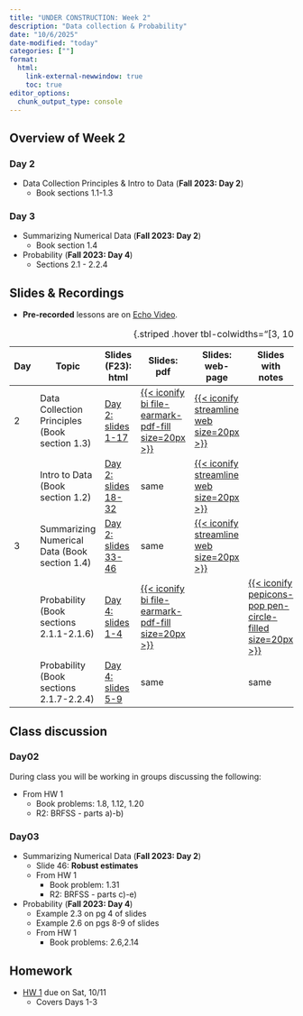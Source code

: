 ```yaml
---
title: "UNDER CONSTRUCTION: Week 2"
description: "Data collection & Probability"
date: "10/6/2025"
date-modified: "today"
categories: [""]
format: 
  html:
    link-external-newwindow: true
    toc: true
editor_options: 
  chunk_output_type: console
---
```


## Overview of Week 2

::::: grid
::: g-col-6
### Day 2

-   Data Collection Principles & Intro to Data (**Fall 2023: Day 2**)
    -   Book sections 1.1-1.3
:::

::: g-col-6
### Day 3

-   Summarizing Numerical Data (**Fall 2023: Day 2**)
    -   Book section 1.4
-   Probability (**Fall 2023: Day 4**)
    -   Sections 2.1 - 2.2.4
:::
:::::

## Slides & Recordings

-   **Pre-recorded** lessons are on [Echo Video](https://echo360.org/section/af47457c-bed2-48d7-84ae-eaa2d44f9add/home).

| Day | Topic | Slides (F23): html | Slides: pdf | Slides: web-page | Slides with notes | Recording Link (F23) | Duration | Code: qmd | Code: html |
|--------|--------|--------|--------|--------|--------|--------|--------|--------|--------|
| 2 | Data Collection Principles (Book section 1.3) | [Day 2: slides 1-17](../slides/Day02_bsta511.qmd) | [{{< iconify bi file-earmark-pdf-fill size=20px >}}](../slides_pdf/Day02_bsta511.pdf) | [{{< iconify streamline web size=20px >}}](../slides_md/Day02_bsta511_md.qmd) |  | [Day 2 Part 1](https://echo360.org/lesson/c92b254b-5d8f-4916-bda6-9b77dffe876f/classroom) | 33 min | [{{< iconify simple-icons:quarto >}}](https://github.com/niederhausen/BSTA_511_F25/blob/main/slides_code/Day02_bsta511_code.qmd) | [{{< iconify ph file-html-light size=25px >}}](../slides_code/Day02_bsta511_code.qmd) |
|  | Intro to Data (Book section 1.2) | [Day 2: slides 18-32](../slides/Day02_bsta511.qmd#/intro-to-data---day-2-in-f25) | same | [{{< iconify streamline web size=20px >}}](../slides_md/Day02_bsta511_md.qmd#intro-to-data---day-2-in-f25) |  | [Day 2 Part 2](https://echo360.org/lesson/a7f05012-8288-4c60-9123-367b17953829/classroom) | 42 min | same | same |
| 3 | Summarizing Numerical Data (Book section 1.4) | [Day 2: slides 33-46](../slides/Day02_bsta511.qmd#/summarizing-numerical-data---day-3-in-f25) | same | [{{< iconify streamline web size=20px >}}](../slides_md/Day02_bsta511_md.qmd#summarizing-numerical-data---day-3-in-f25) |  | [Day 2 Part 3](https://echo360.org/lesson/0712fe86-1f10-4cc8-a275-9bb318f97f43/classroom) | 37 min | same | same |
|  | Probability (Book sections 2.1.1-2.1.6) | [Day 4: slides 1-4](../slides/Day04_bsta511.qmd) | [{{< iconify bi file-earmark-pdf-fill size=20px >}}](../LaTeX_slides/Day04_bsta511.pdf) |  | [{{< iconify pepicons-pop pen-circle-filled size=20px >}}](../slides_notes/Day04_bsta511_notes.pdf) | [Day 4 Part 1](https://echo360.org/lesson/a9ea3c03-7ac8-4657-b432-d61271bcbb54/classroom) | 23 min |  |  |
|  | Probability (Book sections 2.1.7-2.2.4) | [Day 4: slides 5-9](../slides/Day04_bsta511.qmd) | same |  | same | [Day 4 Part 2](https://echo360.org/lesson/17d47138-7bfd-4868-ac49-a53d8b910f3d/classroom) | 24 min |  |  |

: {.striped .hover tbl-colwidths="\[3, 10, 8, 5, 5, 5, 6, 6, 5, 5\]"}

## Class discussion

### Day02

During class you will be working in groups discussing the following:

-   From HW 1
    -   Book problems: 1.8, 1.12, 1.20
    -   R2: BRFSS - parts a)-b)

### Day03

-   Summarizing Numerical Data (**Fall 2023: Day 2**)
    -   Slide 46: **Robust estimates**
    -   From HW 1
        -   Book problem: 1.31
        -   R2: BRFSS - parts c)-e)
-   Probability (**Fall 2023: Day 4**)
    -   Example 2.3 on pg 4 of slides
    -   Example 2.6 on pgs 8-9 of slides
    -   From HW 1
        -   Book problems: 2.6,2.14

## Homework

-   [HW 1](../homework/HW_1_F25_bsta511.qmd) due on Sat, 10/11
    -   Covers Days 1-3
